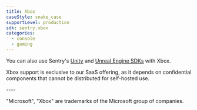 ```yaml
---
title: Xbox
caseStyle: snake_case
supportLevel: production
sdk: sentry.xbox
categories:
  - console
  - gaming
---
```


<Include name="console-intro/xbox" />

You can also use Sentry's [Unity](/platforms/unity/game-consoles/) and [Unreal Engine SDKs](/platforms/unreal/game-consoles/) with Xbox.

<Alert>

Xbox support is exclusive to our SaaS offering, as it depends on confidential components that cannot be distributed for self-hosted use.

</Alert>
----

"Microsoft", "Xbox" are trademarks of the Microsoft group of companies.
